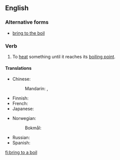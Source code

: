 ==English==

===Alternative forms===
* [[bring to the boil]] {{qualifier|UK, Australia}}

===Verb===
{{en-verb|head=[[bring]] [[to a boil]]|brings to the boil|bringing to the boil|brought to the boil}}

# {{lb|en|US|idiomatic}} To [[heat]] something until it reaches its [[boiling point]].

====Translations====
{{trans-top|heat something until it reaches boiling point}}
* Chinese:
*: Mandarin: {{t+|cmn|沸騰|sc=Hani}}, {{t+|cmn|沸腾|tr=fèiténg|sc=Hani}}
* Finnish: {{t|fi|kiehauttaa}}
* French: {{t|fr|porter à ébullition}}
* Japanese: {{t|ja|沸騰させる|tr=ふっとうさせる, futtō saseru|sc=Jpan}}
{{trans-mid}}
* Norwegian:
*: Bokmål: {{t|nb|koke opp}}
* Russian: {{t|ru|довести́ до кипе́ния}}
* Spanish: {{t|es|poner a hervir}}
{{trans-bottom}}

[[fi:bring to a boil]]